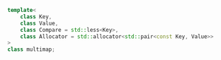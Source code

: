 ```cpp
template<
    class Key,
    class Value,
    class Compare = std::less<Key>,
    class Allocator = std::allocator<std::pair<const Key, Value>>
>
class multimap;
```
